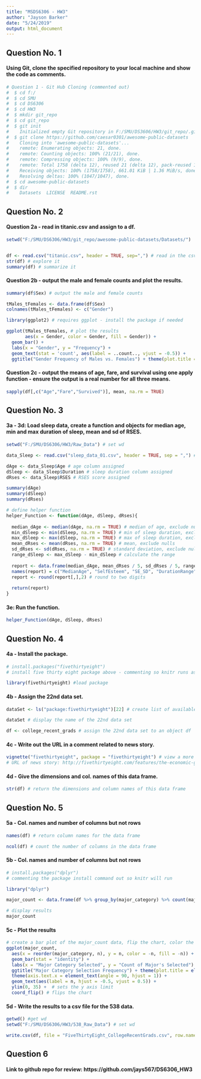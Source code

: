 ---
title: "MSDS6306 - HW3"
author: "Jayson Barker"
date: "5/24/2019"
output: html_document
---

## Question No. 1

#### Using Git, clone the specified repository to your local machine and show the code as comments.
```{r Git_local, echo=TRUE}
# Question 1 - Git Hub Cloning (commented out)
#  $ cd f:/
#  $ cd SMU
#  $ cd DS6306
#  $ cd HW3
#  $ mkdir git_repo
#  $ cd git_repo
#  $ git init
#    Initialized empty Git repository in F:/SMU/DS3606/HW3/git_repo/.git/
#  $ git clone https://github.com/caesar0301/awesome-public-datasets
#    Cloning into 'awesome-public-datasets'...
#    remote: Enumerating objects: 21, done.
#    remote: Counting objects: 100% (21/21), done.
#    remote: Compressing objects: 100% (9/9), done.
#    remote: Total 1758 (delta 12), reused 21 (delta 12), pack-reused 1737
#    Receiving objects: 100% (1758/1758), 661.01 KiB | 1.36 MiB/s, done.
#    Resolving deltas: 100% (1047/1047), done.
#  $ cd awesome-public-datasets
#  $ dir
#    Datasets  LICENSE  README.rst

```

## Question No. 2

#### Question 2a - read in titanic.csv and assign to a df. 
```{r titanic_data, echo=TRUE}

setwd("F:/SMU/DS6306/HW3/git_repo/awesome-public-datasets/Datasets/")


df <- read.csv("titanic.csv", header = TRUE, sep=",") # read in the csv file to R
str(df) # explore it
summary(df) # summarize it
```

#### Question 2b - output the male and female counts and plot the results.
```{r male_female_data, echo=TRUE}

summary(df$Sex) # output the male and female counts

tMales_tFemales <- data.frame(df$Sex)
colnames(tMales_tFemales) <- c("Gender")

library(ggplot2) # requires ggplot - install the package if needed

ggplot(tMales_tFemales, # plot the results
       aes(x = Gender, color = Gender, fill = Gender)) + 
  geom_bar() + 
  labs(x = "Gender", y = "Frequency") + 
  geom_text(stat = 'count', aes(label = ..count.., vjust = -0.5)) +
  ggtitle("Gender Frequency of Males vs. Females") + theme(plot.title = element_text(hjust = 0.5))

```

#### Question 2c - output the means of age, fare, and survival using one apply function - ensure the output is a real number for all three means.
```{r apply_function, echo=TRUE}

sapply(df[,c("Age","Fare","Survived")], mean, na.rm = TRUE)

```

## Question No. 3

#### 3a - 3d: Load sleep data, create a function and objects for median age, min and max duration of sleep, mean and sd of RSES.
```{r function_01, echo=TRUE}

setwd("F:/SMU/DS6306/HW3/Raw_Data") # set wd

data_Sleep <- read.csv("sleep_data_01.csv", header = TRUE, sep = ",") # read in csv file

dAge <- data_Sleep$Age # age column assigned
dSleep <- data_Sleep$Duration # sleep duration column assigned
dRses <- data_Sleep$RSES # RSES score assigned

summary(dAge)
summary(dSleep)
summary(dRses)

# define helper function
helper_Function <- function(dAge, dSleep, dRses){
  
  median_dAge <- median(dAge, na.rm = TRUE) # median of age, exclude nulls
  min_dSleep <- min(dSleep, na.rm = TRUE) # min of sleep duration, exclude nulls
  max_dSleep <- max(dSleep, na.rm = TRUE) # max of sleep duration, exclude nulls
  mean_dRses <- mean(dRses, na.rm = TRUE) # mean, exclude nulls
  sd_dRses <- sd(dRses, na.rm = TRUE) # standard deviation, exclude nulls
  range_dSleep <- max_dSleep - min_dSleep # calculate the range
  
  report <- data.frame(median_dAge, mean_dRses / 5, sd_dRses / 5, range_dSleep) # assign to data frame
  names(report) = c("MedianAge", "SelfEsteem", "SE_SD", "DurationRange") # rename column headers
  report <- round(report[,],2) # round to two digits
  
  return(report)
}
```

#### 3e: Run the function.
```{r function_02, echo=TRUE}

helper_Function(dAge, dSleep, dRses)

```

## Question No. 4

#### 4a - Install the package.
```{r install_538, echo=TRUE}

# install.packages("fivethirtyeight") 
# install five thirty eight package above - commenting so knitr runs as this is installed already

library(fivethirtyeight) #load package

```

#### 4b - Assign the 22nd data set.
```{r install_538_2, echo=TRUE}

dataSet <- ls("package:fivethirtyeight")[22] # create list of available packages and assign the 22nd to a list; note this does not identify the '22nd' package per the homework question so I've manually assigned it below.

dataSet # display the name of the 22nd data set

df <- college_recent_grads # assign the 22nd data set to an object df

```

#### 4c - Write out the URL in a comment related to news story.
```{r install_538_3, echo=TRUE}

vignette("fivethirtyeight", package = "fivethirtyeight") # view a more detailed list of the data sets and to locate the URL of the news story
# URL of news story: http://fivethirtyeight.com/features/the-economic-guide-to-picking-a-college-major/

```

#### 4d - Give the dimensions and col. names of this data frame.
```{r install_538_4, echo=TRUE}

str(df) # return the dimensions and column names of this data frame

```

## Question No. 5

#### 5a - Col. names and number of columns but not rows
```{r install_538_5, echo=TRUE}

names(df) # return column names for the data frame

ncol(df) # count the number of columns in the data frame

```

#### 5b - Col. names and number of columns but not rows
```{r install_538_6, echo=TRUE}

# install.packages("dplyr") 
# commenting the package install command out so knitr will run

library("dplyr")

major_count <- data.frame(df %>% group_by(major_category) %>% count(major_category, sort = TRUE)) # generates a count of each unique value in the major_category field

# display results
major_count

```

#### 5c - Plot the results
```{r install_538_7, echo=TRUE}

# create a bar plot of the major_count data, flip the chart, color the bars, order the bars, provide data labels
ggplot(major_count, 
  aes(x = reorder(major_category, n), y = n, color = -n, fill = -n)) + 
  geom_bar(stat = "identity") + 
  labs(x = "Major Category Selected", y = "Count of Major's Selected") + 
  ggtitle("Major Category Selection Frequency") + theme(plot.title = element_text(hjust = 0.5)) + 
  theme(axis.text.x = element_text(angle = 90, hjust = 1)) + 
  geom_text(aes(label = n, hjust = -0.5, vjust = 0.5)) + 
  ylim(0, 35) +  # sets the y axis limit
  coord_flip() # flips the chart

```

#### 5d - Write the results to a csv file for the 538 data.
```{r install_538_8, echo=TRUE}

getwd() #get wd
setwd("F:/SMU/DS6306/HW3/538_Raw_Data") # set wd

write.csv(df, file = "FiveThirtyEight_CollegeRecentGrads.csv", row.names = FALSE) # write the fivethirtyeight data to a CSV without row labels

```

## Question 6

#### Link to github repo for review: https://github.com/jays567/DS6306_HW3